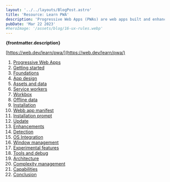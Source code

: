 ```yaml
---
layout: '../../layouts/BlogPost.astro'
title: 'Resource: Learn PWA'
description: 'Progressive Web Apps (PWAs) are web apps built and enhanced with modern APIs to deliver enhanced capabilities, reliability, and installability.'
pubDate: 'Mar 22 2023'
#heroImage: '/assets/blog/16-ux-rules.webp'
---
```


**{frontmatter.description}**

[https://web.dev/learn/pwa/](https://web.dev/learn/pwa/)

1. [Progressive Web Apps](https://web.dev/learn/pwa/progressive-web-apps/)
2. [Getting started](https://web.dev/learn/pwa/getting-started/)
3. [Foundations](https://web.dev/learn/pwa/foundations/)
4. [App design](https://web.dev/learn/pwa/app-design/)
5. [Assets and data](https://web.dev/learn/pwa/assets-and-data/)
6. [Service workers](https://web.dev/learn/pwa/service-workers/)
7. [Workbox](https://web.dev/learn/pwa/workbox/)
8. [Offline data](https://web.dev/learn/pwa/offline-data/)
9. [Installation](https://web.dev/learn/pwa/installation/)
10. [Webb app manifest](https://web.dev/learn/pwa/web-app-manifest/)
11. [Installation prompt](https://web.dev/learn/pwa/installation-prompt/)
12. [Update](https://web.dev/learn/pwa/update/)
13. [Enhancements](https://web.dev/learn/pwa/enhancements/)
14. [Detection](https://web.dev/learn/pwa/detection/)
15. [OS Integration](https://web.dev/learn/pwa/os-integration/)
16. [Window management](https://web.dev/learn/pwa/windows/)
17. [Experimental features](https://web.dev/learn/pwa/experimental/)
18. [Tools and debug](https://web.dev/learn/pwa/tools-and-debug/)
19. [Architecture](https://web.dev/learn/pwa/architecture/)
20. [Complexity management](https://web.dev/learn/pwa/complexity/)
21. [Capabilities](https://web.dev/learn/pwa/capabilities/)
22. [Conclusion](https://web.dev/learn/pwa/conclusion/)
